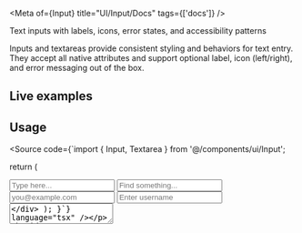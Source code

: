 
<Meta of={Input} title="UI/Input/Docs" tags={['docs']} />

<Title>Input & Textarea</Title>

<Subtitle>Text inputs with labels, icons, error states, and accessibility patterns</Subtitle>

<Description>
Inputs and textareas provide consistent styling and behaviors for text entry. They accept all native
attributes and support optional label, icon (left/right), and error messaging out of the box.
</Description>

## Live examples

<Canvas of={InputStories.Default} />
<Controls of={InputStories.Default} />
<Source of={InputStories.Default} />
<Canvas of={InputStories.WithLeftIcon} />
<Source of={InputStories.WithLeftIcon} />
<Canvas of={InputStories.WithRightIcon} />
<Source of={InputStories.WithRightIcon} />
<Canvas of={InputStories.WithError} />
<Source of={InputStories.WithError} />
<Canvas of={InputStories.TextareaExample} />
<Source of={InputStories.TextareaExample} />

## Usage

<Source
  code={`import { Input, Textarea } from '@/components/ui/Input';

  return (
    <div className="space-y-4">
      <Input label="Your name" placeholder="Type here..." />
      <Input label="Search" icon={Search} iconPosition="left" placeholder="Find something..." />
      <Input label="Email" icon={Mail} iconPosition="right" placeholder="you@example.com" />
      <Input label="Username" error="This field is required" placeholder="Enter username" aria-invalid />
      <Textarea label="Message" rows={4} placeholder="Write your message..." />
    </div>
  );
}`} language="tsx" />

## Error messaging and accessibility

- When showing an error, set `aria-invalid` on the control and connect the message via `aria-describedby`.
- You can pass `id` to the input and an `id` to the error element to link them.

<Source
  code={`export function FormField() {
  const id = 'email';
  const errorId = id + '-error';
  const hasError = true;

  return (
    <div className="space-y-1">
      <label htmlFor={id} className="block text-sm font-medium text-gray-300">Email</label>
      <div className="relative">
        <Input
          id={id}
          type="email"
          placeholder="you@example.com"
          aria-invalid={hasError}
          aria-describedby={hasError ? errorId : undefined}
        />
        {hasError && (
          <div id={errorId} className="mt-1 flex items-center gap-1 text-sm text-red-400">
            <AlertCircle size={14} /> <span>Enter a valid email.</span>
          </div>
        )}
      </div>
    </div>
  );
}`} language="tsx" />

## Icons

Pass a Lucide icon component via the `icon` prop and choose placement with `iconPosition`.

<Source
  code={`<div className="space-y-3">
  <Input label="Search" icon={Search} iconPosition="left" placeholder="Search docs" />
  <Input label="Email" icon={Mail} iconPosition="right" placeholder="you@example.com" />
</div>`}
  language="tsx"
/>

## Textarea

The `Textarea` component mirrors Input styles and accepts native textarea attributes.

<Source
  code={`<Textarea label="Message" rows={6} placeholder="Tell us more..." />`}
  language="tsx"
/>

## Props

- Input
<ArgsTable of={Input} />

- Textarea
<ArgsTable of={Textarea} />

